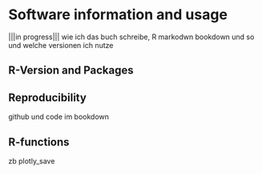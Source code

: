# Software information and usage
|||in progress|||
wie ich das buch schreibe, R markodwn bookdown und so und welche versionen ich nutze

## R-Version and Packages

## Reproducibility
github und code im bookdown

## R-functions
zb plotly_save
